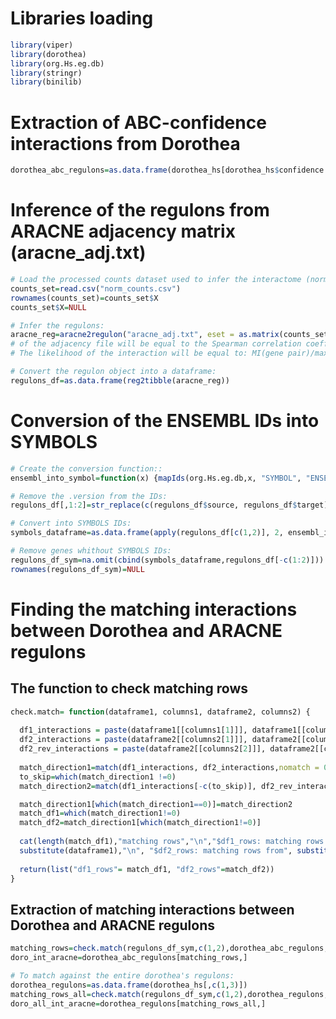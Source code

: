 # Libraries loading

```r
library(viper)
library(dorothea)
library(org.Hs.eg.db)
library(stringr)
library(binilib)
```

# Extraction of ABC-confidence interactions from Dorothea

```r
dorothea_abc_regulons=as.data.frame(dorothea_hs[dorothea_hs$confidence %in% c("A", "B", "C"), c(1,3)])
```
# Inference of the regulons from ARACNE adjacency matrix (aracne_adj.txt)

```r
# Load the processed counts dataset used to infer the interactome (norm_counts.csv: 10209 genes x 6 samples):
counts_set=read.csv("norm_counts.csv")
rownames(counts_set)=counts_set$X
counts_set$X=NULL

# Infer the regulons:
aracne_reg=aracne2regulon("aracne_adj.txt", eset = as.matrix(counts_set), format = "3col") # The Mode of Regulation (MoR) between each gene pair 
# of the adjacency file will be equal to the Spearman correlation coefficient between these genes. 
# The likelihood of the interaction will be equal to: MI(gene pair)/max(MI).

# Convert the regulon object into a dataframe:
regulons_df=as.data.frame(reg2tibble(aracne_reg))
```

# Conversion of the ENSEMBL IDs into SYMBOLS

```r
# Create the conversion function::
ensembl_into_symbol=function(x) {mapIds(org.Hs.eg.db,x, "SYMBOL", "ENSEMBL", multiVals = "first")}

# Remove the .version from the IDs:
regulons_df[,1:2]=str_replace(c(regulons_df$source, regulons_df$target), pattern = ".[0-9]+$", replacement = "")

# Convert into SYMBOLS IDs:
symbols_dataframe=as.data.frame(apply(regulons_df[c(1,2)], 2, ensembl_into_symbol))

# Remove genes whithout SYMBOLS IDs:
regulons_df_sym=na.omit(cbind(symbols_dataframe,regulons_df[-c(1:2)]))
rownames(regulons_df_sym)=NULL
```

# Finding the matching interactions between Dorothea and ARACNE regulons

## The function to check matching rows

```r
check.match= function(dataframe1, columns1, dataframe2, columns2) {
  
  df1_interactions = paste(dataframe1[[columns1[1]]], dataframe1[[columns1[2]]])
  df2_interactions = paste(dataframe2[[columns2[1]]], dataframe2[[columns2[2]]])
  df2_rev_interactions = paste(dataframe2[[columns2[2]]], dataframe2[[columns2[1]]])
  
  match_direction1=match(df1_interactions, df2_interactions,nomatch = 0)
  to_skip=which(match_direction1 !=0)
  match_direction2=match(df1_interactions[-c(to_skip)], df2_rev_interactions, nomatch = 0)

  match_direction1[which(match_direction1==0)]=match_direction2
  match_df1=which(match_direction1!=0)
  match_df2=match_direction1[which(match_direction1!=0)]
 
  cat(length(match_df1),"matching rows","\n","$df1_rows: matching rows from", 
  substitute(dataframe1),"\n", "$df2_rows: matching rows from", substitute(dataframe2),"\n")
  
  return(list("df1_rows"= match_df1, "df2_rows"=match_df2))
}
```
## Extraction of matching interactions between Dorothea and ARACNE regulons

```r
matching_rows=check.match(regulons_df_sym,c(1,2),dorothea_abc_regulons,c(1,2))
doro_int_aracne=dorothea_abc_regulons[matching_rows,]

# To match against the entire dorothea's regulons:
dorothea_regulons=as.data.frame(dorothea_hs[,c(1,3)])
matching_rows_all=check.match(regulons_df_sym,c(1,2),dorothea_regulons,c(1,2))
doro_all_int_aracne=dorothea_regulons[matching_rows_all,]

```
